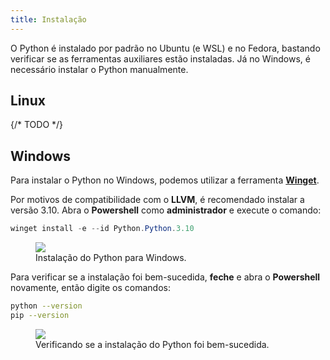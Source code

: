 ```yaml
---
title: Instalação
---
```


O Python é instalado por padrão no Ubuntu (e WSL) e no Fedora, bastando verificar se as ferramentas auxiliares estão instaladas.
Já no Windows, é necessário instalar o Python manualmente.

## Linux

{/* TODO */}

## Windows

Para instalar o Python no Windows, podemos utilizar a ferramenta [**Winget**](https://winget.run/pkg/Python/Python.3.10).

Por motivos de compatibilidade com o **LLVM**, é recomendado instalar a versão 3.10.
Abra o **Powershell** como **administrador** e execute o comando:

```powershell
winget install -e --id Python.Python.3.10
```

<figure>
  <img src="/src/assets/content/docs/python/install/installing.png" />
  <figcaption>Instalação do Python para Windows.</figcaption>
</figure>

Para verificar se a instalação foi bem-sucedida, **feche** e abra o **Powershell** novamente, então digite os comandos:

```bash
python --version
pip --version
```

<figure>
  <img src="/src/assets/content/docs/python/install/testing_installation.png" />
  <figcaption>
    Verificando se a instalação do Python foi bem-sucedida.
  </figcaption>
</figure>

